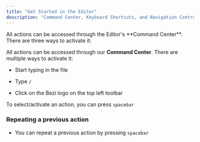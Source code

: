 ```yaml
---
title: "Get Started in the Editor"
description: "Command Center, Keyboard Shortcuts, and Navigation Controls"
---
```


<Accordion title="Using the Command Center" defaultOpen={false}>
  All actions can be accessed through the Editor's **Command Center**. There are three ways to activate it:
</Accordion>





All actions can be accessed through our **Command Center**. There are multiple ways to activate it:

* Start typing in the file

* Type `/`

* Click on the Bezi logo on the top left toolbar

To select/activate an action, you can press `spacebar`

### Repeating a previous action

* You can repeat a previous action by pressing `spacebar`
